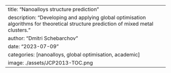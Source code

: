 ---
title: "Nanoalloys structure prediction"
description: "Developing and applying global optimisation algorithms for theoretical structure prediction of mixed metal clusters."
author: "Dmitri Schebarchov"
date: "2023-07-09"
categories: [nanoalloys, global optimisation, academic]
image: ./assets/JCP2013-TOC.png
---